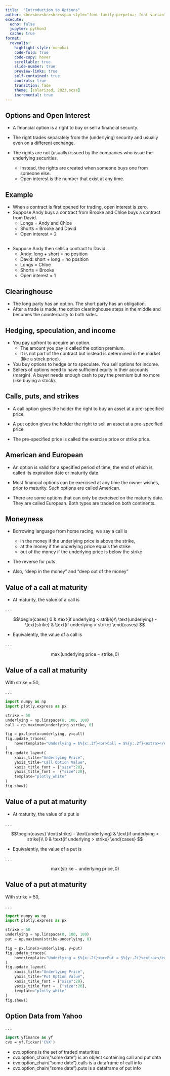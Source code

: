 ```yaml
---
title:  "Introduction to Options"
author: <br><br><br><br><span style="font-family:perpetua; font-variant:small-caps; color:#606060;">Kerry Back</span><br><br><img src="RiceBusiness-transparent-logo-sm.png"  height=80>
execute:
  echo: false
  jupyter: python3
  cache: true
format: 
  revealjs:
    highlight-style: monokai
    code-fold: true
    code-copy: hover
    scrollable: true
    slide-number: true
    preview-links: true
    self-contained: true
    controls: true
    transition: fade
    theme: [solarized, 2023.scss]
    incremental: true
---
```


## Options and Open Interest

- A financial option is a right to buy or sell  a financial security.
    
- The right trades separately from the (underlying) security and usually even on a different exchange.
    
- The rights are not (usually) issued by the companies who issue the underlying securities.  
  - Instead, the rights are created when someone buys one from someone else.  
  - Open interest is the number that exist at any time.

## Example

- When a contract is first opened for trading, open interest is zero.
- Suppose Andy buys a contract from Brooke and Chloe buys a contract from David.
  - Longs = Andy and Chloe
  - Shorts = Brooke and David
  - Open interest = 2

## 

- Suppose Andy then sells a contract to David.
  - Andy: long + short = no position
  - David: short + long = no position
  - Longs = Chloe 
  - Shorts = Brooke
  - Open interest = 1
    

## Clearinghouse

- The long party has an option.  The short party has an obligation.
- After a trade is made, the option clearinghouse steps in the middle and becomes the counterparty to both sides.

## Hedging, speculation, and income

- You pay upfront to acquire an option.  
  - The amount you pay is called the option premium.  
  - It is not part of the contract but instead is determined in the market (like a stock price).
- You buy options to hedge or to speculate.  You sell options for income.
- Sellers of options need to have sufficient equity in their accounts (margin).  A buyer needs enough cash to pay the premium but no more (like buying a stock).

##  Calls, puts, and strikes

- A call option gives the holder the right to buy an asset at a pre-specified price.

- A put option gives the holder the right to sell an asset at a pre-specified price.

- The pre-specified price is called the exercise price or strike price.  


 


## American and European

- An option is valid for a specified period of time, the end of which is called its expiration date or maturity date.

- Most financial options can be exercised at any time the owner wishes, prior to maturity.  Such options are called American.
    
- There are some options that can only be exercised on the maturity date.  They are called European.  Both types are traded on both continents.
      
## Moneyness

- Borrowing language from horse racing, we say a call is
  - in the money if the underlying price is above the strike,
  - at the money if the underlying price equals the strike
  - out of the money if the underlying price is below the strike
- The reverse for puts
 
- Also, "deep in the money" and "deep out of the money"

## Value of a call at maturity

- At maturity, the value of a call is

. . .

$$\begin{cases} 0 & \text{if underlying < strike}\\
 \text{underlying} - \text{strike} & \text{if underlying > strike}
 \end{cases}
 $$

- Equivalently, the value of a call is 

. . .

$$\max(\text{underlying price}-\text{strike}, 0)$$

## Value of a call at maturity

With strike = 50,

. . .


```python
import numpy as np
import plotly.express as px

strike = 50
underlying = np.linspace(0, 100, 100)
call = np.maximum(underlying-strike, 0)

fig = px.line(x=underlying, y=call)
fig.update_traces(
    hovertemplate="Underlying = $%{x:.2f}<br>Call = $%{y:.2f}<extra></extra>"
)
fig.update_layout(
    xaxis_title="Underlying Price",
    yaxis_title="Call Option Value",
    xaxis_title_font = {"size":20},
    yaxis_title_font =  {"size":20},
    template="plotly_white"
)
fig.show()
```

## Value of a put at maturity

- At maturity, the value of a put is

. . .

$$\begin{cases} \text{strike} - \text{underlying} & \text{if underlying < strike}\\
 0 & \text{if underlying > strike}
 \end{cases}
 $$

- Equivalently, the value of a put is 

. . .

$$\max(\text{strike}-\text{underlying price}, 0)$$

## Value of a put at maturity

With strike = 50,

. . .


```python
import numpy as np
import plotly.express as px

strike = 50
underlying = np.linspace(0, 100, 100)
put = np.maximum(strike-underlying, 0)

fig = px.line(x=underlying, y=put)
fig.update_traces(
    hovertemplate="Underlying = $%{x:.2f}<br>Put = $%{y:.2f}<extra></extra>"
)
fig.update_layout(
    xaxis_title="Underlying Price",
    yaxis_title="Put Option Value",
    xaxis_title_font = {"size":20},
    yaxis_title_font =  {"size":20},
    template="plotly_white"
)
fig.show()
```


## Option Data from Yahoo 

. . .

```.p
import yfinance as yf
cvx = yf.Ticker('CVX')
```

- cvx.options is the set of traded maturities
- cvx.option_chain("some date") is an object containing call and put data
- cvx.option_chain("some date").calls is a dataframe of call info
- cvx.option_chain("some date").puts is a dataframe of put info

